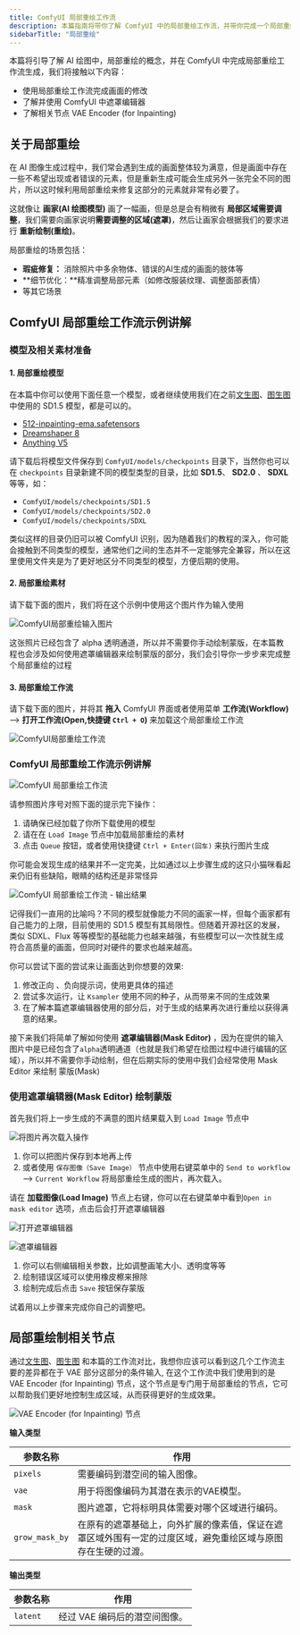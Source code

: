 ```yaml
---
title: ComfyUI 局部重绘工作流
description: 本篇指南将带你了解 ComfyUI 中的局部重绘工作流，并带你完成一个局部重绘的示例，以及遮罩编辑器的使用等
sidebarTitle: "局部重绘"
---
```


本篇将引导了解 AI 绘图中，局部重绘的概念，并在 ComfyUI 中完成局部重绘工作流生成，我们将接触以下内容：
- 使用局部重绘工作流完成画面的修改
- 了解并使用 ComfyUI 中遮罩编辑器
- 了解相关节点 VAE Encoder (for Inpainting) 

## 关于局部重绘

在 AI 图像生成过程中，我们常会遇到生成的画面整体较为满意，但是画面中存在一些不希望出现或者错误的元素，但是重新生成可能会生成另外一张完全不同的图片，所以这时候利用局部重绘来修复这部分的元素就非常有必要了。

这就像让 **画家(AI 绘图模型)** 画了一幅画，但是总是会有稍微有 **局部区域需要调整**，我们需要向画家说明**需要调整的区域(遮罩)**，然后让画家会根据我们的要求进行 **重新绘制(重绘)**。

局部重绘的场景包括：
- **瑕疵修复：** 消除照片中多余物体、错误的AI生成的画面的肢体等
- **细节优化：**精准调整局部元素（如修改服装纹理、调整面部表情）
- 等其它场景

## ComfyUI 局部重绘工作流示例讲解

### 模型及相关素材准备

#### 1. 局部重绘模型

在本篇中你可以使用下面任意一个模型，或者继续使用我们在之前[文生图](/zh-CN/tutorials/basic/text-to-image)、[图生图](/zh-CN/tutorials/basic/image-to-image)中使用的 SD1.5 模型，都是可以的。
- [512-inpainting-ema.safetensors](https://huggingface.co/stabilityai/stable-diffusion-2-inpainting/blob/main/512-inpainting-ema.safetensors)
- [Dreamshaper 8](https://civitai.com/models/4384?modelVersionId=128713)
- [Anything V5](https://civitai.com/models/9409?modelVersionId=30163)

请下载后将模型文件保存到 `ComfyUI/models/checkpoints` 目录下，当然你也可以在 `checkpoints` 目录新建不同的模型类型的目录，比如 **SD1.5**、 **SD2.0** 、 **SDXL** 等等，如：
- `ComfyUI/models/checkpoints/SD1.5`
- `ComfyUI/models/checkpoints/SD2.0`
- `ComfyUI/models/checkpoints/SDXL`

类似这样的目录仍旧可以被 ComfyUI 识别，因为随着我们的教程的深入，你可能会接触到不同类型的模型，通常他们之间的生态并不一定能够完全兼容，所以在这里使用文件夹是为了更好地区分不同类型的模型，方便后期的使用。

#### 2. 局部重绘素材

请下载下面的图片，我们将在这个示例中使用这个图片作为输入使用

![ComfyUI局部重绘输入图片](/images/tutorial/basic/inpaint/yosemite_inpaint_example.png)

<Note>这张照片已经包含了 alpha 透明通道，所以并不需要你手动绘制蒙版，在本篇教程也会涉及如何使用遮罩编辑器来绘制蒙版的部分，我们会引导你一步步来完成整个局部重绘的过程</Note>

#### 3. 局部重绘工作流

请下载下面的图片，并将其 **拖入** ComfyUI 界面或者使用菜单 **工作流(Workflow)** --> **打开工作流(Open,快捷键 `Ctrl + O`)** 来加载这个局部重绘工作流

![ComfyUI局部重绘工作流](/images/tutorial/basic/inpaint/inpain_model_cat.png)

### ComfyUI 局部重绘工作流示例讲解

![ComfyUI 局部重绘工作流](/images/tutorial/basic/inpaint/inpaint_workflow.jpg)

请参照图片序号对照下面的提示完下操作：
1. 请确保已经加载了你所下载使用的模型
2. 请在在 `Load Image` 节点中加载局部重绘的素材
3. 点击 `Queue` 按钮，或者使用快捷键 `Ctrl + Enter(回车)` 来执行图片生成

你可能会发现生成的结果并不一定完美，比如通过以上步骤生成的这只小猫咪看起来仍旧有些缺陷，眼睛的结构还是非常怪异

![ComfyUI 局部重绘工作流 - 输出结果](/images/tutorial/basic/inpaint/inpaint_output.jpg)

记得我们一直用的比喻吗？不同的模型就像能力不同的画家一样，但每个画家都有自己能力的上限，目前使用的 SD1.5 模型有其局限性。但随着开源社区的发展，类似 SDXL、Flux 等等模型的基础能力也越来越强，有些模型可以一次性就生成符合高质量的画面，但同时对硬件的要求也越来越高。

你可以尝试下面的尝试来让画面达到你想要的效果:

1. 修改正向 、负向提示词，使用更具体的描述
2. 尝试多次运行，让 `Ksampler` 使用不同的种子，从而带来不同的生成效果
3. 在了解本篇遮罩编辑器使用的部分后，对于生成的结果再次进行重绘以获得满意的结果。

接下来我们将简单了解如何使用 **遮罩编辑器(Mask Editor)** ，因为在提供的输入图片中是已经包含了`alpha`透明通道（也就是我们希望在绘图过程中进行编辑的区域），所以并不需要你手动绘制，但在后期实际的使用中我们会经常使用 Mask Editor 来绘制 蒙版(Mask)

### 使用遮罩编辑器(Mask Editor) 绘制蒙版

首先我们将上一步生成的不满意的图片结果载入到 `Load Image` 节点中

![将图片再次载入操作](/images/tutorial/basic/inpaint/inpaint_send_to_workflow.jpg)

1. 你可以把图片保存到本地再上传
2. 或者使用 `保存图像（Save Image）` 节点中使用右键菜单中的 `Send to workflow` --> `Current Workflow` 将局部重绘生成的图片，再次载入。

请在 **加载图像(Load Image)** 节点上右键，你可以在右键菜单中看到`Open in mask editor` 选项，点击后会打开遮罩编辑器

![打开遮罩编辑器](/images/tutorial/basic/inpaint/inpint_open_in_maskeditor.jpg)

![遮罩编辑器](/images/tutorial/basic/inpaint/inpaint-maskeditor.gif)

1. 你可以右侧编辑相关参数，比如调整画笔大小、透明度等等
2. 绘制错误区域可以使用橡皮檫来擦除
3. 绘制完成后点击 `Save` 按钮保存蒙版

试着用以上步骤来完成你自己的调整吧。

## 局部重绘制相关节点

通过[文生图](/zh-CN/tutorials/basic/text-to-image)、[图生图](/zh-CN/tutorials/basic/image-to-image) 和本篇的工作流对比，我想你应该可以看到这几个工作流主要的差异都在于 VAE 部分这部分的条件输入,
在这个工作流中我们使用到的是 VAE Encoder (for Inpainting) 节点，这个节点是专门用于局部重绘的节点，它可以帮助我们更好地控制生成区域，从而获得更好的生成效果。

![VAE Encoder (for Inpainting) 节点](/images/tutorial/basic/inpaint/vae_encode_for_inpainting.jpg)

**输入类型**

| 参数名称        | 作用                                                         |
|----------------|------------------------------------------------------------------------|
| `pixels`       | 需要编码到潜空间的输入图像。 |
| `vae`          | 用于将图像编码为其潜在表示的VAE模型。 |
| `mask`         | 图片遮罩，它将标明具体需要对哪个区域进行编码。 |
| `grow_mask_by` | 在原有的遮罩基础上，向外扩展的像素值，保证在遮罩区域外围有一定的过度区域，避免重绘区域与原图存在生硬的过渡。 |

**输出类型**

| 参数名称 | 作用                        |
|----------|---------------------------|
| `latent` | 经过 VAE 编码后的潜空间图像。 |
